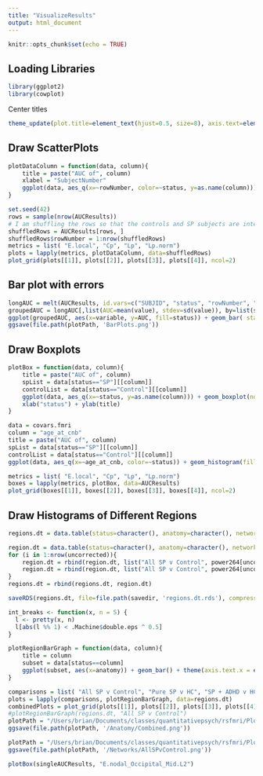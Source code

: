```yaml
---
title: "VisualizeResults"
output: html_document
---
```


```r
knitr::opts_chunk$set(echo = TRUE)
```

## Loading Libraries

```r
library(ggplot2)
library(cowplot)
```

Center titles

```r
theme_update(plot.title=element_text(hjust=0.5, size=8), axis.text=element_text(size=8), axis.title=element_text(size=8))
```


## Draw ScatterPlots

```r
plotDataColumn = function(data, column){
    title = paste("AUC of", column)
    xlabel = "SubjectNumber"
    ggplot(data, aes_q(x=~rowNumber, color=~status, y=as.name(column))) + geom_point() + ggtitle(title) + xlab(xlabel) + ylab(title)
}
```


```r
set.seed(42)
rows = sample(nrow(AUCResults))
# I am shuffling the rows so that the controls and SP subjects are interleaved with one another instead of appearing in separate clumps. If you want to see the data with the original subject numbers, pass in AUCResults instead of shuffledRows
shuffledRows = AUCResults[rows, ]
shuffledRows$rowNumber = 1:nrow(shuffledRows)
metrics = list( "E.local", "Cp", "Lp", "Lp.norm")
plots = lapply(metrics, plotDataColumn, data=shuffledRows)
plot_grid(plots[[1]], plots[[2]], plots[[3]], plots[[4]], ncol=2)
```

## Bar plot with errors

```r
longAUC = melt(AUCResults, id.vars=c("SUBJID", "status", "rowNumber", "smry_soc", "Sex", "age_at_cnb"))
groupedAUC = longAUC[,list(AUC=mean(value), stdev=sd(value)), by=list(status, variable)]
ggplot(groupedAUC, aes(x=variable, y=AUC, fill=status)) + geom_bar( stat="identity", color="black", position=position_dodge()) + geom_errorbar(aes(ymin=AUC-stdev, ymax=AUC+stdev), width=.2, position=position_dodge(0.9))
ggsave(file.path(plotPath, 'BarPlots.png'))
```


## Draw Boxplots

```r
plotBox = function(data, column){
    title = paste("AUC of", column)
    spList = data[status=="SP"][[column]]
    controlList = data[status=="Control"][[column]]
    ggplot(data, aes_q(x=~status, y=as.name(column))) + geom_boxplot(notch=TRUE, show.legend=FALSE) +
    xlab("status") + ylab(title)
}
```


```r
data = covars.fmri
column = "age_at_cnb"
title = paste("AUC of", column)
spList = data[status=="SP"][[column]]
controlList = data[status=="Control"][[column]]
ggplot(data, aes_q(x=~age_at_cnb, color=~status)) + geom_histogram(fill="white", bins=10) + xlab("status") + ylab(title)
```


```r
metrics = list( "E.local", "Cp", "Lp", "Lp.norm")
boxes = lapply(metrics, plotBox, data=AUCResults)
plot_grid(boxes[[1]], boxes[[2]], boxes[[3]], boxes[[4]], ncol=2)
```

## Draw Histograms of Different Regions

```r
regions.dt = data.table(status=character(), anatomy=character(), network=character())
```


```r
region.dt = data.table(status=character(), anatomy=character(), network=character())
for (i in 1:nrow(uncorrected)){
    region.dt = rbind(region.dt, list("All SP v Control", power264[uncorrected[i]$region1Index]$Anatomy, power264[uncorrected[i]$region1Index]$network))
    region.dt = rbind(region.dt, list("All SP v Control", power264[uncorrected[i]$region2Index]$Anatomy, power264[uncorrected[i]$region2Index]$network))
}
regions.dt = rbind(regions.dt, region.dt)
```

```r
saveRDS(regions.dt, file=file.path(savedir, 'regions.dt.rds'), compress='xz')
```

```r
int_breaks <- function(x, n = 5) {
  l <- pretty(x, n)
  l[abs(l %% 1) < .Machine$double.eps ^ 0.5] 
}
```


```r
plotRegionBarGraph = function(data, column){
    title = column
    subset = data[status==column]
    ggplot(subset, aes(x=anatomy)) + geom_bar() + theme(axis.text.x = element_text(size=5, angle=90, hjust=1)) + ggtitle(title) + xlab("") + ylab("Number of Connections (p < .001 uncorrected)") + scale_y_continuous(breaks = int_breaks)
}
```

```r
comparisons = list( "All SP v Control", "Pure SP v HC", "SP + ADHD v HC", "Pure SP v SP + ADHD")
plots = lapply(comparisons, plotRegionBarGraph, data=regions.dt)
combinedPlots = plot_grid(plots[[1]], plots[[2]], plots[[3]], plots[[4]], ncol=2)
#plotRegionBarGraph(regions.dt, "All SP v Control")
plotPath = "/Users/brian/Documents/classes/quantitativepsych/rsfmri/Plots/"
ggsave(file.path(plotPath, '/Anatomy/Combined.png'))
```

```r
plotPath = "/Users/brian/Documents/classes/quantitativepsych/rsfmri/Plots/"
ggsave(file.path(plotPath, '/Networks/AllSPvControl.png'))
```

```r
plotBox(singleAUCResults, "E.nodal_Occipital_Mid.L2")
```

